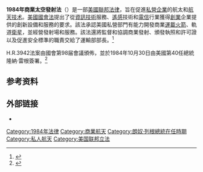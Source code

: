 {{Infobox U.S. legislation
| shorttitle        = 1984年商業太空發射法
| othershorttitles  =
| longtitle         = 促進商業空間發射和其他目的的行為。
| colloquialacronym = CSLA，ELVCA
| nickname          = 一次性運載火箭商業化法案
| enacted by        = 第98届
| effective date    = 1984年10月30日
| public law url    = http://www.gpo.gov/fdsys/pkg/STATUTE-98/pdf/STATUTE-98-Pg3055.pdf
| cite public law   = 98-575
| cite statutes at large = {{usstat|98|3055}}
| acts amended    = 
| acts repealed   = 
| title amended   = {{link-en|美國法典第51卷：國家和商業空間計畫|Title 51 of the United States Code}}
| sections created = {{usc|51|50901}} et seq.
| sections amended = 
| leghisturl      = http://thomas.loc.gov/cgi-bin/bdquery/z?d098:HR03942:@@@R
| introducedin    = [[美国众议院|众议院]]
| introducedbill  = {{USBill|98|H.R.|3942}}
| introducedby    = [[丹尼尔·阿卡卡|丹尼尔·阿卡卡]] ([[Democratic_Party_(United_States)|D]]–[[Hawaii|HI]])
| introduceddate  = 1983年9月21日
| committees      = {{link-en|美國眾議院科學、空間和技術委員會|United States House Committee on Science, Space and Technology|眾議院科學、空間和技術委員會}}、{{link-en|美國參議院商業、科學和運輸委員會|United States Senate Committee on Commerce, Science, and Transportation|參議院商業、科學和運輸委員會}}
| passedbody1     = 众议院
| passeddate1     = 1984年6月5日
| passedvote1     = 口頭表決
| passedbody2     = [[美国参议院|参议院]]
| passedas2       = <!-- used if the second body changes the name of the legislation -->
| passeddate2     = 1984年10月9日
| passedvote2     = 口頭表決
| conferencedate  = 
| passedbody3     = 
| passeddate3     = 
| passedvote3     = 
| agreedbody3     = 众议院
| agreeddate3     = 1984年10月9日
| agreedvote3     = 一致同意
| agreedbody4     = <!-- used if agreedbody3 further amends legislation -->
| agreeddate4     = <!-- used if agreedbody3 further amends legislation -->
| agreedvote4     = <!-- used if agreedbody3 further amends legislation -->
| passedbody4     = 
| passeddate4     = 
| passedvote4     = 
| signedpresident = [[隆納·雷根|隆納·雷根]]
| signeddate      = 1984年10月30日
| unsignedpresident = <!-- used when passed without presidential signing -->
| unsigneddate    = <!-- used when passed without presidential signing -->
| vetoedpresident = <!-- used when passed by overriding presidential veto -->
| vetoeddate      = <!-- used when passed by overriding presidential veto -->
| overriddenbody1 = <!-- used when passed by overriding presidential veto -->
| overriddendate1 = <!-- used when passed by overriding presidential veto -->
| overriddenvote1 = <!-- used when passed by overriding presidential veto -->
| overriddenbody2 = <!-- used when passed by overriding presidential veto -->
| overriddendate2 = <!-- used when passed by overriding presidential veto -->
| overriddenvote2 = <!-- used when passed by overriding presidential veto -->
| amendments      = 
| SCOTUS cases    = 
}}

'''1984年商業太空發射法'''（{{lang-en|Commercial Space Launch Act of 1984}}）是一部[[美國法律|美國聯邦法律]]，旨在促進[[私營企業|私營企業]]的航太和[[航天技术|航天技术]]{{link-en|太空商業用途|Commercial use of space|商業化}}。[[美國國會法|美國國會法]]提出了從[[資訊技術|資訊技術]]服務、[[遙感|遙感]]技術和[[電信|電信]]行業獲得[[創業|創業]]企業提供的創新設備和服務的要求。該法承認美國私營部門有能力開發商業[[運載火箭|運載火箭]]、軌道[[衛星|衛星]]，並經營{{link-en|私人太空飛行|Private spaceflight|私營}}發射場和服務。該法還將監督和協調商業發射、頒發執照和許可證以及促進安全標準的職責交給了運輸部部長。<ref>{{cite web |url= http://uscode.house.gov/view.xhtml?path=/prelim@title51/subtitle5/chapter509&edition=prelim |title= Chapter 509 — Commercial Space Launch Activities |website= United States Code ~ Office of the Law Revision Counsel |publisher= U.S. House of Representatives |accessdate= 22 December 2016 |archive-date= 2021-05-26 |archive-url= https://web.archive.org/web/20210526011124/https://uscode.house.gov/view.xhtml?path=%2Fprelim%40title51%2Fsubtitle5%2Fchapter509&edition=prelim }}</ref>

H.R.3942法案由國會第98届會議頒佈，並於1984年10月30日由美國第40任總統隆納·雷根簽署。<ref>{{cite web |url=https://archive.org/details/4732348.1984.002.umich.edu/page/1688 |title=Statement on Signing the Commercial Space Launch Act - October 30, 1984 |last=Reagan |first=Ronald W. |date=October 30, 1984 |website=Internet Archive |location=Washington, D.C. |publisher=National Archives and Records Service |page=1688}}</ref>

==参考资料==
{{Reflist}}

==外部链接==
* {{cite web |url=http://www.gao.gov/assets/260/252808.pdf |title=Commercial Space Launches: FAA Needs Continued Planning and Monitoring to Oversee the Safety of the Emerging Space Tourism Industry |date=October 20, 2006 |website=U.S. GAO ~ GAO-07-16 |publisher=U.S. Government Accountability Office |OCLC=124074607 |access-date=2021-02-28 |archive-date=2020-12-02 |archive-url=https://web.archive.org/web/20201202005617/https://www.gao.gov/assets/260/252808.pdf }}

{{航天|state=collapsed}}

[[Category:1984年法律|Category:1984年法律]]
[[Category:商業航天|Category:商業航天]]
[[Category:朗奴·列根總統在任時期|Category:朗奴·列根總統在任時期]]
[[Category:私人航天|Category:私人航天]]
[[Category:美国联邦立法|Category:美国联邦立法]]
